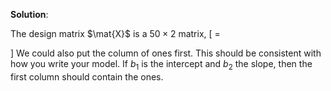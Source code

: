 \color{blue}

**Solution**:

The design matrix $\mat{X}$ is a $50 \times 2$ matrix,
\[
\mat{X} = \begin{bmatrix}
4.405 & 1 \\
8.963 & 1 \\
4.778 & 1 \\
4.459 & 1 \\
4.992 & 1 \\
5.443 & 1 \\
\vdots & \vdots \\
\end{bmatrix}
\]
We could also put the column of ones first. This should be consistent with how you write your model. If $b_1$ is the intercept and $b_2$ the slope, then the first column should contain the ones.

\color{black}

